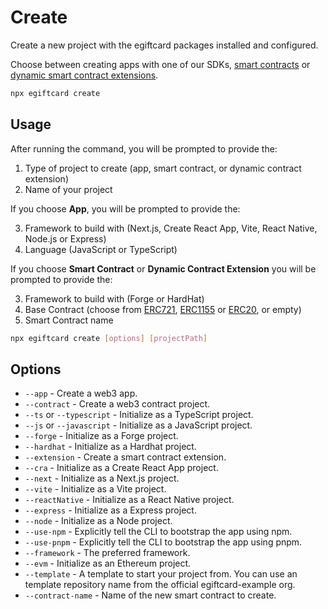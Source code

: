 # Create

Create a new project with the egiftcard packages installed and configured.

Choose between creating apps with one of our SDKs,
[smart contracts](/contracts/build/base-contracts) or
[dynamic smart contract extensions](/contracts/build/extensions).

```bash
npx egiftcard create
```

## Usage

After running the command, you will be prompted to provide the:

1. Type of project to create (app, smart contract, or dynamic contract extension)
2. Name of your project

If you choose **App**, you will be prompted to provide the:

3. Framework to build with (Next.js, Create React App, Vite, React Native, Node.js or Express)
4. Language (JavaScript or TypeScript)

If you choose **Smart Contract** or **Dynamic Contract Extension** you will be prompted to provide the:

3. Framework to build with (Forge or HardHat)
4. Base Contract (choose from [ERC721](/contracts/build/base-contracts/erc-721/base), [ERC1155](/contracts/build/base-contracts/erc-1155/base) or [ERC20](/contracts/build/base-contracts/erc-20/base), or empty)
5. Smart Contract name

```bash
npx egiftcard create [options] [projectPath]
```

## Options

- `--app` - Create a web3 app.
- `--contract` - Create a web3 contract project.
- `--ts` or `--typescript` - Initialize as a TypeScript project.
- `--js` or `--javascript` - Initialize as a JavaScript project.
- `--forge` - Initialize as a Forge project.
- `--hardhat` - Initialize as a Hardhat project.
- `--extension` - Create a smart contract extension.
- `--cra` - Initialize as a Create React App project.
- `--next` - Initialize as a Next.js project.
- `--vite` - Initialize as a Vite project.
- `--reactNative` - Initialize as a React Native project.
- `--express` - Initialize as a Express project.
- `--node` - Initialize as a Node project.
- `--use-npm` - Explicitly tell the CLI to bootstrap the app using npm.
- `--use-pnpm` - Explicitly tell the CLI to bootstrap the app using pnpm.
- `--framework` - The preferred framework.
- `--evm` - Initialize as an Ethereum project.
- `--template` - A template to start your project from. You can use an template repository name from the official egiftcard-example org.
- `--contract-name` - Name of the new smart contract to create.
